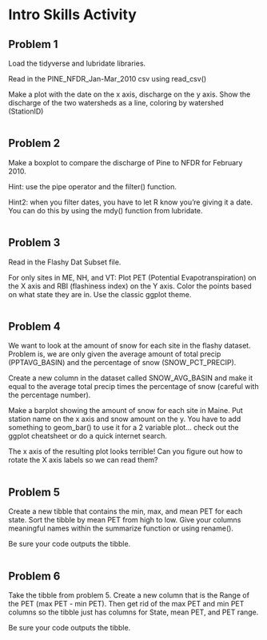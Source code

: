 # Intro Skills Activity {#introactivity}
## Problem 1

Load the tidyverse and lubridate libraries.

Read in the PINE_NFDR_Jan-Mar_2010 csv using read_csv()

Make a plot with the date on the x axis, discharge on the y axis. Show the discharge of the two watersheds as a line, coloring by watershed (StationID)

```r

```

## Problem 2

Make a boxplot to compare the discharge of Pine to NFDR for February 2010.

Hint: use the pipe operator and the filter() function.

Hint2: when you filter dates, you have to let R know you're giving it a date. You can do this by using the mdy() function from lubridate.

```r

```

## Problem 3

Read in the Flashy Dat Subset file.

For only sites in ME, NH, and VT: Plot PET (Potential Evapotranspiration) on the X axis and RBI (flashiness index) on the Y axis. Color the points based on what state they are in. Use the classic ggplot theme.

```r

```

## Problem 4

We want to look at the amount of snow for each site in the flashy dataset. Problem is, we are only given the average amount of total precip (PPTAVG_BASIN) and the percentage of snow (SNOW_PCT_PRECIP).

Create a new column in the dataset called SNOW_AVG_BASIN and make it equal to the average total precip times the percentage of snow (careful with the percentage number).

Make a barplot showing the amount of snow for each site in Maine. Put station name on the x axis and snow amount on the y. You have to add something to geom_bar() to use it for a 2 variable plot... check out the ggplot cheatsheet or do a quick internet search.

The x axis of the resulting plot looks terrible! Can you figure out how to rotate the X axis labels so we can read them?

```r


```

## Problem 5

Create a new tibble that contains the min, max, and mean PET for each state. Sort the tibble by mean PET from high to low. Give your columns meaningful names within the summarize function or using rename().

Be sure your code outputs the tibble.

```r

```

## Problem 6

Take the tibble from problem 5. Create a new column that is the Range of the PET (max PET - min PET). Then get rid of the max PET and min PET columns so the tibble just has columns for State, mean PET, and PET range.

Be sure your code outputs the tibble.

```r

```
